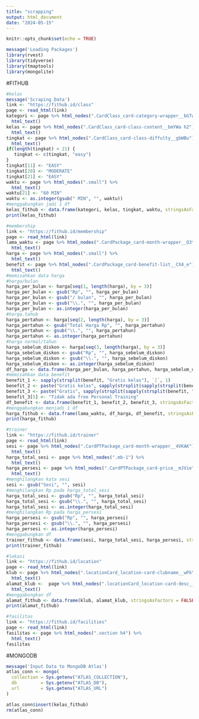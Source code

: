 ---
title: "scrapping"
output: html_document
date: "2024-05-15"
---

```{r setup, include=FALSE}
knitr::opts_chunk$set(echo = TRUE)
```

```{r}
message('Loading Packages')
library(rvest)
library(tidyverse)
library(tmaptools)
library(mongolite)
```

#FITHUB
```{r}
#kelas
message('Scraping Data')
link <- "https://fithub.id/class"
page <- read_html(link)
kategori <- page %>% html_nodes(".CardClass_card-category-wrapper__bGTwA p") %>% 
  html_text()
kelas <- page %>% html_nodes(".CardClass_card-class-content__bmYWa h2") %>% 
  html_text()
tingkat <- page %>% html_nodes(".CardClass_card-class-diffulty__gbWBu") %>% 
  html_text()
if(length(tingkat) < 21) {
   tingkat <- c(tingkat, "easy")
}
tingkat[11] <- "EASY"
tingkat[20] <- "MODERATE"
tingkat[21] <- "EASY"
waktu <- page %>% html_nodes(".small") %>% 
  html_text()
waktu[21] <- "60 MIN"
waktu <- as.integer(gsub(" MIN", "", waktu))
#menggabungkan jadi 1 df
kelas_fithub <- data.frame(kategori, kelas, tingkat, waktu, stringsAsFactors = TRUE)
print(kelas_fithub)
```

```{r}
#membership
link <- "https://fithub.id/membership"
page <- read_html(link)
lama_waktu <- page %>% html_nodes(".CardPackage_card-month-wrapper__Q3tz_") %>%
  html_text()
harga <- page %>% html_nodes(".small") %>%
  html_text()
benefit <- page %>% html_nodes(".CardPackage_card-benefit-list__CX4_e") %>%
  html_text()
#memisahkan data harga
#harga/bulan
harga_per_bulan <- harga[seq(1, length(harga), by = 3)]
harga_per_bulan <- gsub("Rp", "", harga_per_bulan)
harga_per_bulan <- gsub("/ bulan", "", harga_per_bulan)
harga_per_bulan <- gsub("\\.", "", harga_per_bulan)
harga_per_bulan <- as.integer(harga_per_bulan)
#harga.tahub
harga_pertahun <- harga[seq(2, length(harga), by = 3)]
harga_pertahun <- gsub("Total Harga Rp", "", harga_pertahun)
harga_pertahun <- gsub("\\.", "", harga_pertahun)
harga_pertahun <- as.integer(harga_pertahun)
#harga normal/tahun
harga_sebelum_diskon <- harga[seq(3, length(harga), by = 3)]
harga_sebelum_diskon <- gsub("Rp", "", harga_sebelum_diskon)
harga_sebelum_diskon <- gsub("\\.", "", harga_sebelum_diskon)
harga_sebelum_diskon <- as.integer(harga_sebelum_diskon)
df_harga <- data.frame(harga_per_bulan, harga_pertahun, harga_sebelum_diskon, stringsAsFactors = FALSE)
#memisahkan data benefit
benefit_1 <- sapply(strsplit(benefit, "Gratis kelas"), `[`, 1)
benefit_2 <- paste("Gratis kelas", sapply(strsplit(sapply(strsplit(benefit, "Gratis kelas"), `[`, 2), "Gratis"), `[`, 1))
benefit_3 <- paste("Gratis", sapply(strsplit(sapply(strsplit(benefit, "Gratis kelas"), `[`, 2), "Gratis"), `[`, 2))
benefit_3[5] <- "Tidak ada free Personal Training"
df_benefit <- data.frame(benefit_1, benefit_2, benefit_3, stringsAsFactors = FALSE)
#menggabungkan menjadi 1 df
harga_fithub <- data.frame(lama_waktu, df_harga, df_benefit, stringsAsFactors = TRUE)
print(harga_fithub)
```

```{r}
#trainer
link <- "https://fithub.id/trainer"
page <- read_html(link)
sesi <- page %>% html_nodes(".CardPTPackage_card-month-wrapper__4VKAK") %>%
  html_text()
harga_total_sesi <- page %>% html_nodes(".mb-1") %>%
  html_text()
harga_persesi <- page %>% html_nodes(".CardPTPackage_card-price__mJVie") %>%
  html_text()
#menghilangkan kata sesi
sesi <- gsub("Sesi", "", sesi)
#menghilangkan Rp pada harga_total_sesi
harga_total_sesi <- gsub("Rp", "", harga_total_sesi)
harga_total_sesi <- gsub("\\.", "", harga_total_sesi)
harga_total_sesi <- as.integer(harga_total_sesi)
#menghilangkan Rp pada harga_persesi
harga_persesi <- gsub("Rp", "", harga_persesi)
harga_persesi <- gsub("\\.", "", harga_persesi)
harga_persesi <- as.integer(harga_persesi)
#menggabungkan df
trainer_fithub <- data.frame(sesi, harga_total_sesi, harga_persesi, stringsAsFactors = TRUE)
print(trainer_fithub)
```

```{r}
#lokasi
link <- "https://fithub.id/location"
page <- read_html(link)
klub <- page %>% html_nodes(".locationCard_location-card-clubname__wPkYp") %>%
  html_text()
alamat_klub <-  page %>% html_nodes(".locationCard_location-card-desc__bAS2a p") %>%
  html_text()
#menggabungkan df
alamat_fithub <- data.frame(klub, alamat_klub, stringsAsFactors = FALSE)
print(alamat_fithub)
```

```{r}
#fasilitas
link <- "https://fithub.id/facilities"
page <- read_html(link)
fasilitas <- page %>% html_nodes(".section h4") %>%
  html_text()
fasilitas
```
#MONGODB
```{r}
message('Input Data to MongoDB Atlas')
atlas_conn <- mongo(
  collection = Sys.getenv("ATLAS_COLLECTION"),
  db         = Sys.getenv("ATLAS_DB"),
  url        = Sys.getenv("ATLAS_URL")
)

atlas_conn$insert(kelas_fithub)
rm(atlas_conn)
```





